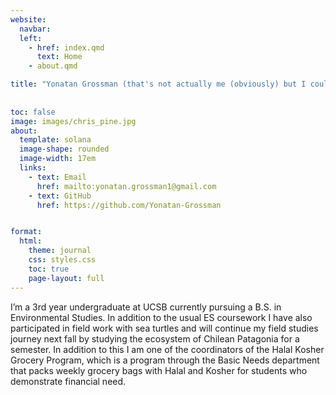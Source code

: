 ```yaml
---
website:
  navbar:
  left:
    - href: index.qmd
      text: Home
    - about.qmd

title: "Yonatan Grossman (that's not actually me (obviously) but I couldn't find a photo I liked)"
  
    
toc: false
image: images/chris_pine.jpg
about:
  template: solana
  image-shape: rounded
  image-width: 17em
  links: 
    - text: Email
      href: mailto:yonatan.grossman1@gmail.com
    - text: GitHub
      href: https://github.com/Yonatan-Grossman


format:
  html:
    theme: journal
    css: styles.css
    toc: true
    page-layout: full
---
```


I'm a 3rd year undergraduate at UCSB currently pursuing a B.S. in Environmental Studies. In addition to the usual ES coursework I have also participated in field work with sea turtles and will continue my field studies journey next fall by studying the ecosystem of Chilean Patagonia for a semester. In addition to this I am one of the coordinators of the Halal Kosher Grocery Program, which is a program through the Basic Needs department that packs weekly grocery bags with Halal and Kosher for students who demonstrate financial need.
